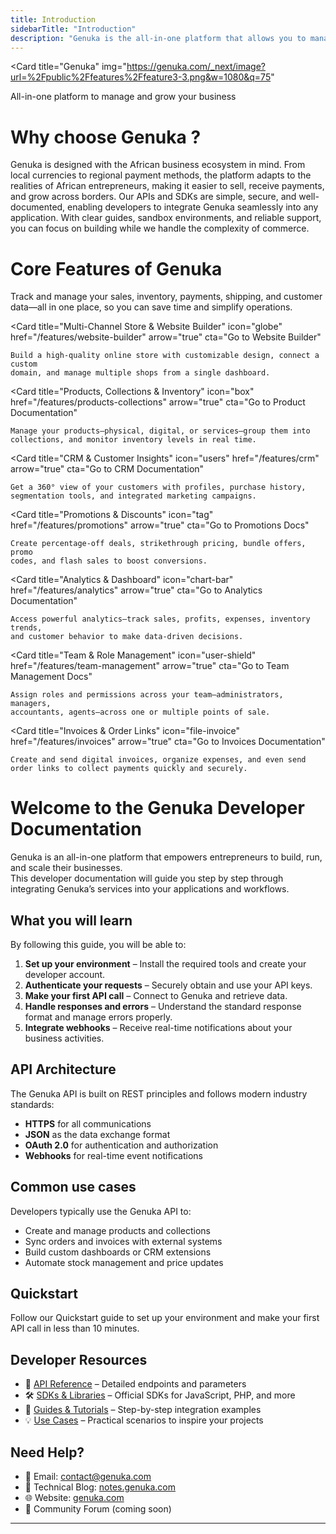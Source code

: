 ```yaml
---
title: Introduction
sidebarTitle: "Introduction"
description: "Genuka is the all-in-one platform that allows you to manage and grow your business from anywhere in the world."
---
```


<Card
  title="Genuka"
  img="https://genuka.com/_next/image?url=%2Fpublic%2Ffeatures%2Ffeature3-3.png&w=1080&q=75"
>
  All-in-one platform to manage and grow your business
</Card>

# Why choose Genuka ?

<Columns cols={2}>
  <Card title="Built for Africa">
    Genuka is designed with the African business ecosystem in mind. From local
    currencies to regional payment methods, the platform adapts to the realities
    of African entrepreneurs, making it easier to sell, receive payments, and
    grow across borders.
  </Card>

  <Card title="Developer-Friendly Integration">
    Our APIs and SDKs are simple, secure, and well-documented, enabling
    developers to integrate Genuka seamlessly into any application. With clear
    guides, sandbox environments, and reliable support, you can focus on
    building while we handle the complexity of commerce.
  </Card>
</Columns>

# Core Features of Genuka

<Columns cols={2}>
  <Card
    title="Unified Business Management"
    icon="layers"
    href="/features/unified-management"
    arrow="true"
    cta="Explore Unified Management"
  >
    Track and manage your sales, inventory, payments, shipping, and customer data—all in one place, so you can save time and simplify operations.
  </Card>

  <Card
    title="Multi-Channel Store & Website Builder"
    icon="globe"
    href="/features/website-builder"
    arrow="true"
    cta="Go to Website Builder"
  >
    Build a high-quality online store with customizable design, connect a custom
    domain, and manage multiple shops from a single dashboard.
  </Card>

  <Card
    title="Products, Collections & Inventory"
    icon="box"
    href="/features/products-collections"
    arrow="true"
    cta="Go to Product Documentation"
  >
    Manage your products—physical, digital, or services—group them into
    collections, and monitor inventory levels in real time.
  </Card>

  <Card
    title="CRM & Customer Insights"
    icon="users"
    href="/features/crm"
    arrow="true"
    cta="Go to CRM Documentation"
  >
    Get a 360° view of your customers with profiles, purchase history,
    segmentation tools, and integrated marketing campaigns.
  </Card>

  <Card
    title="Promotions & Discounts"
    icon="tag"
    href="/features/promotions"
    arrow="true"
    cta="Go to Promotions Docs"
  >
    Create percentage-off deals, strikethrough pricing, bundle offers, promo
    codes, and flash sales to boost conversions.
  </Card>

  <Card
    title="Analytics & Dashboard"
    icon="chart-bar"
    href="/features/analytics"
    arrow="true"
    cta="Go to Analytics Documentation"
  >
    Access powerful analytics—track sales, profits, expenses, inventory trends,
    and customer behavior to make data-driven decisions.
  </Card>

  <Card
    title="Team & Role Management"
    icon="user-shield"
    href="/features/team-management"
    arrow="true"
    cta="Go to Team Management Docs"
  >
    Assign roles and permissions across your team—administrators, managers,
    accountants, agents—across one or multiple points of sale.
  </Card>

  <Card
    title="Invoices & Order Links"
    icon="file-invoice"
    href="/features/invoices"
    arrow="true"
    cta="Go to Invoices Documentation"
  >
    Create and send digital invoices, organize expenses, and even send order links to collect payments quickly and securely.
  </Card>
</Columns>

# Welcome to the Genuka Developer Documentation

Genuka is an all-in-one platform that empowers entrepreneurs to build, run, and scale their businesses.  
This developer documentation will guide you step by step through integrating Genuka’s services into your applications and workflows.

## What you will learn

By following this guide, you will be able to:

1. **Set up your environment** – Install the required tools and create your developer account.  
2. **Authenticate your requests** – Securely obtain and use your API keys.  
3. **Make your first API call** – Connect to Genuka and retrieve data.  
4. **Handle responses and errors** – Understand the standard response format and manage errors properly.  
5. **Integrate webhooks** – Receive real-time notifications about your business activities.  

## API Architecture

The Genuka API is built on REST principles and follows modern industry standards:

- **HTTPS** for all communications  
- **JSON** as the data exchange format  
- **OAuth 2.0** for authentication and authorization  
- **Webhooks** for real-time event notifications  

## Common use cases

Developers typically use the Genuka API to:

- Create and manage products and collections  
- Sync orders and invoices with external systems  
- Build custom dashboards or CRM extensions  
- Automate stock management and price updates  

## Quickstart

<Card title="Quickstart Guide" icon="rocket" href="/getting-started/quickstart">
  Follow our Quickstart guide to set up your environment and make your first API
  call in less than 10 minutes.
</Card>

## Developer Resources

- 📘 [API Reference](/api-reference) – Detailed endpoints and parameters  
- 🛠️ [SDKs & Libraries](/sdks) – Official SDKs for JavaScript, PHP, and more  
- 📖 [Guides & Tutorials](/guides) – Step-by-step integration examples  
- 💡 [Use Cases](/use-cases) – Practical scenarios to inspire your projects  

## Need Help?

- 📧 Email: [contact@genuka.com](mailto:contact@genuka.com)  
- 📖 Technical Blog: [notes.genuka.com](https://notes.genuka.com)  
- 🌐 Website: [genuka.com](https://genuka.com)  
- 💬 Community Forum (coming soon)  

---

